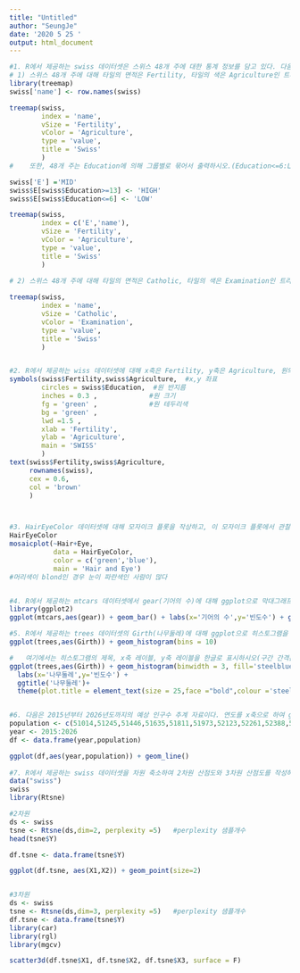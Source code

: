 ---
title: "Untitled"
author: "SeungJe"
date: '2020 5 25 '
output: html_document
---

```{r}
#1. R에서 제공하는 swiss 데이터셋은 스위스 48개 주에 대한 통계 정보를 담고 있다. 다음의 문제를 해결하시오.
# 1) 스위스 48개 주에 대해 타일의 면적은 Fertility, 타일의 색은 Agriculture인 트리맵을 작성하시오.
library(treemap)
swiss['name'] <- row.names(swiss)

treemap(swiss,
        index = 'name',
        vSize = 'Fertility',
        vColor = 'Agriculture',
        type = 'value',
        title = 'Swiss'
        )
#    또한, 48개 주는 Education에 의해 그룹별로 묶어서 출력하시오.(Education<=6:LOW, Education>=13:HIGH, 나머지:MID).

swiss['E'] ='MID'
swiss$E[swiss$Education>=13] <- 'HIGH'
swiss$E[swiss$Education<=6] <- 'LOW'

treemap(swiss,
        index = c('E','name'),
        vSize = 'Fertility',
        vColor = 'Agriculture',
        type = 'value',
        title = 'Swiss'
        )
 
# 2) 스위스 48개 주에 대해 타일의 면적은 Catholic, 타일의 색은 Examination인 트리맵을 작성하시오.

treemap(swiss,
        index = 'name',
        vSize = 'Catholic',
        vColor = 'Examination',
        type = 'value',
        title = 'Swiss'
        )


#2. R에서 제공하는 wiss 데이터셋에 대해 x축은 Fertility, y축은 Agriculture, 원의 크기는 Education, 원의 색은 green(초록색)인 버블차트를 작성하시오. 또한, 원 위에 주의 이름을 표시 하시오.
symbols(swiss$Fertility,swiss$Agriculture,  #x,y 좌표
        circles = swiss$Education,  #원 반지름
        inches = 0.3 ,             #원 크기
        fg = 'green' ,             #원 테두리색
        bg = 'green' ,
        lwd =1.5 , 
        xlab = 'Fertility',
        ylab = 'Agriculture',
        main = 'SWISS'
        )
text(swiss$Fertility,swiss$Agriculture,
     rownames(swiss),
     cex = 0.6,
     col = 'brown'
     )



#3. HairEyeColor 데이터셋에 대해 모자이크 플롯을 작상하고, 이 모자이크 플롯에서 관찰할 수 있는 것이 무엇인지 설명하시오.
HairEyeColor
mosaicplot(~Hair+Eye,
           data = HairEyeColor,
           color = c('green','blue'),
           main = 'Hair and Eye')
#머리색이 blond인 경우 눈이 파란색인 사람이 많다


#4. R에서 제공하는 mtcars 데이터셋에서 gear(기어의 수)에 대해 ggplot으로 막대그래프를 작성하시오. 단, 제목과 x축 레이블은 '기어의 수', y축 레이블은 '빈도수'로 나타내시오.
library(ggplot2)
ggplot(mtcars,aes(gear)) + geom_bar() + labs(x='기어의 수',y='빈도수') + ggtitle('기어의 수')+ theme(plot.title = element_text(size = 25,face ="bold",colour ='steelblue')) 

#5. R에서 제공하는 trees 데이터셋의 Girth(나무둘레)에 대해 ggplot으로 히스토그램을 작성하시오.
ggplot(trees,aes(Girth)) + geom_histogram(bins = 10)

#   여기에서는 히스토그램의 제목, x축 레이블, y축 레이블을 한글로 표시하시오(구간 간격은 3.0, 막대의 색은 steelblue로 한다.)
ggplot(trees,aes(Girth)) + geom_histogram(binwidth = 3, fill='steelblue') +
  labs(x='나무둘레',y='빈도수') + 
  ggtitle('나무둘레')+ 
  theme(plot.title = element_text(size = 25,face ="bold",colour ='steelblue')) 


#6. 다음은 2015년부터 2026년도까지의 예상 인구수 추계 자료이다. 연도를 x축으로 하여 ggplot으로 선그래프를 작성하시오.
population <- c(51014,51245,51446,51635,51811,51973,52123,52261,52388,52504,52609,52704)
year <- 2015:2026
df <- data.frame(year,population)   

ggplot(df,aes(year,population)) + geom_line()
   
#7. R에서 제공하는 swiss 데이터셋을 차원 축소하여 2차원 산점도와 3차원 산점도를 작성하시오.
data("swiss")
swiss
library(Rtsne)

#2차원
ds <- swiss
tsne <- Rtsne(ds,dim=2, perplexity =5)   #perplexity 샘플개수
head(tsne$Y)

df.tsne <- data.frame(tsne$Y)

ggplot(df.tsne, aes(X1,X2)) + geom_point(size=2)


#3차원
ds <- swiss
tsne <- Rtsne(ds,dim=3, perplexity =5)   #perplexity 샘플개수
df.tsne <- data.frame(tsne$Y)
library(car)
library(rgl)
library(mgcv)

scatter3d(df.tsne$X1, df.tsne$X2, df.tsne$X3, surface = F)

```

